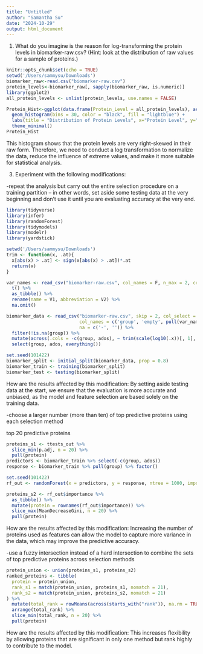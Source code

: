 ```yaml
---
title: "Untitled"
author: "Samantha Su"
date: "2024-10-29"
output: html_document
---
```

1. What do you imagine is the reason for log-transforming the protein levels in biomarker-raw.csv? (Hint: look at the distribution of raw values for a sample of proteins.)

```r
knitr::opts_chunk$set(echo = TRUE)
setwd('/Users/sammysu/Downloads')
biomarker_raw<-read.csv("biomarker-raw.csv")
protein_levels<-biomarker_raw[, sapply(biomarker_raw, is.numeric)]
library(ggplot2)
all_protein_levels <- unlist(protein_levels, use.names = FALSE)
```

```r
Protein_Hist<-ggplot(data.frame(Protein_Level = all_protein_levels), aes(x = Protein_Level)) +
  geom_histogram(bins = 30, color = "black", fill = "lightblue") +
  labs(title = "Distribution of Protein Levels", x="Protein Level", y="Frequency") +
  theme_minimal()
Protein_Hist
```

This histogram shows that the protein levels are very right-skewed in their raw form. Therefore, we need to conduct a log transformation to normalize the data, reduce the influence of extreme values, and make it more suitable for statistical analysis.

3. Experiment with the following modifications:

-repeat the analysis but carry out the entire selection procedure on a training partition -- in other words, set aside some testing data at the very beginning and don't use it until you are evaluating accuracy at the very end.

```r
library(tidyverse)
library(infer)
library(randomForest)
library(tidymodels)
library(modelr)
library(yardstick)

setwd('/Users/sammysu/Downloads')
trim <- function(x, .at){
  x[abs(x) > .at] <- sign(x[abs(x) > .at])*.at
  return(x)
}

var_names <- read_csv("biomarker-raw.csv", col_names = F, n_max = 2, col_select = -(1:2)) %>%
  t() %>%
  as_tibble() %>%
  rename(name = V1, abbreviation = V2) %>%
  na.omit()

biomarker_data <- read_csv("biomarker-raw.csv", skip = 2, col_select = -2L,
                           col_names = c('group', 'empty', pull(var_names, abbreviation), 'ados'),
                           na = c('-', '')) %>%
  filter(!is.na(group)) %>%
  mutate(across(.cols = -c(group, ados), ~ trim(scale(log10(.x))[, 1], .at = 3))) %>%
  select(group, ados, everything())

set.seed(101422)
biomarker_split <- initial_split(biomarker_data, prop = 0.8)
biomarker_train <- training(biomarker_split)
biomarker_test <- testing(biomarker_split)
```
How are the results affected by this modification: By setting aside testing data at the start, we ensure that the evaluation is more accurate and unbiased, as the model and feature selection are based solely on the training data.

-choose a larger number (more than ten) of top predictive proteins using each selection method

top 20 predictive proteins

```r
proteins_s1 <- ttests_out %>%
  slice_min(p.adj, n = 20) %>%
  pull(protein)
predictors <- biomarker_train %>% select(-c(group, ados))
response <- biomarker_train %>% pull(group) %>% factor()

set.seed(101422)
rf_out <- randomForest(x = predictors, y = response, ntree = 1000, importance = TRUE)

proteins_s2 <- rf_out$importance %>% 
  as_tibble() %>%
  mutate(protein = rownames(rf_out$importance)) %>%
  slice_max(MeanDecreaseGini, n = 20) %>%
  pull(protein)
```

How are the results affected by this modification: Increasing the number of proteins used as features can allow the model to capture more variance in the data, which may improve the predictive accuracy.

-use a fuzzy intersection instead of a hard intersection to combine the sets of top predictive proteins across selection methods

```r
protein_union <- union(proteins_s1, proteins_s2)
ranked_proteins <- tibble(
  protein = protein_union,
  rank_s1 = match(protein_union, proteins_s1, nomatch = 21),
  rank_s2 = match(protein_union, proteins_s2, nomatch = 21)
) %>%
  mutate(total_rank = rowMeans(across(starts_with("rank")), na.rm = TRUE)) %>%
  arrange(total_rank) %>%
  slice_min(total_rank, n = 20) %>%
  pull(protein)
```

How are the results affected by this modification: This increases flexibility by allowing proteins that are significant in only one method but rank highly to contribute to the model.